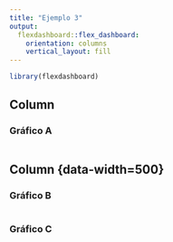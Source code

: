 ```yaml
---
title: "Ejemplo 3"
output: 
  flexdashboard::flex_dashboard:
    orientation: columns
    vertical_layout: fill
---
```


```r
library(flexdashboard)
```

Column {data-width=500}
-----------------------------------------------------------------------

### Gráfico A

```r

```

Column {data-width=500} {.tabset}
-----------------------------------------------------------------------

### Gráfico B

```r

```

### Gráfico C

```r

```

